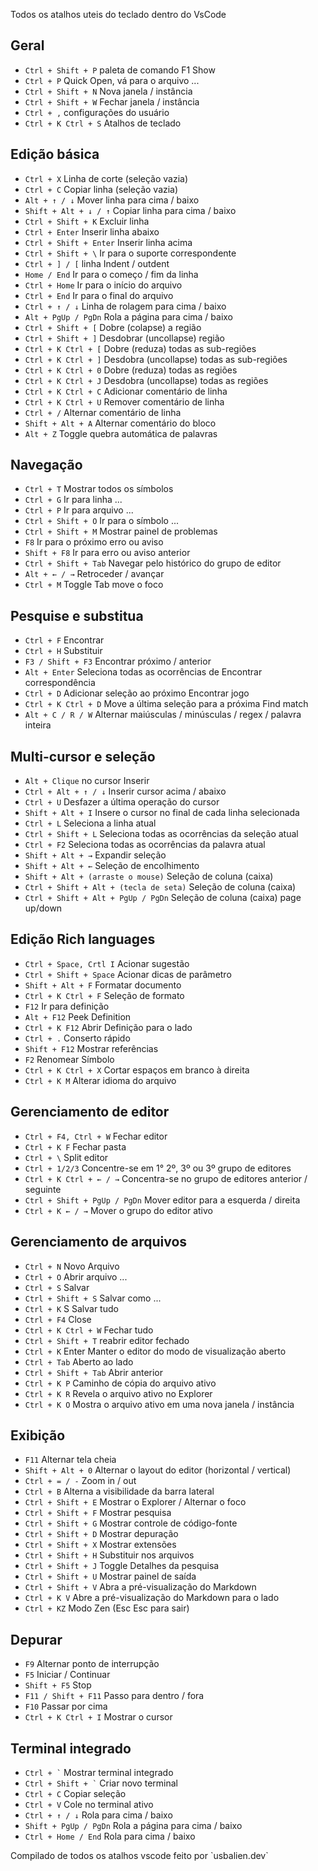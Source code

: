 
Todos os atalhos uteis do teclado dentro do VsCode

## Geral

- `Ctrl + Shift + P` paleta de comando F1 Show
- `Ctrl + P` Quick Open, vá para o arquivo ...
- `Ctrl + Shift + N` Nova janela / instância
- `Ctrl + Shift + W` Fechar janela / instância
- `Ctrl + ,` configurações do usuário
- `Ctrl + K Ctrl + S` Atalhos de teclado

## Edição básica

- `Ctrl + X` Linha de corte (seleção vazia)
- `Ctrl + C` Copiar linha (seleção vazia)
- `Alt + ↑ / ↓` Mover linha para cima / baixo
- `Shift + Alt + ↓ / ↑` Copiar linha para cima / baixo
- `Ctrl + Shift + K` Excluir linha
- `Ctrl + Enter` Inserir linha abaixo
- `Ctrl + Shift + Enter` Inserir linha acima
- `Ctrl + Shift + \` Ir para o suporte correspondente
- `Ctrl + ] / [` linha Indent / outdent
- `Home / End` Ir para o começo / fim da linha
- `Ctrl + Home` Ir para o início do arquivo
- `Ctrl + End` Ir para o final do arquivo
- `Ctrl + ↑ / ↓` Linha de rolagem para cima / baixo
- `Alt + PgUp / PgDn` Rola a página para cima / baixo
- `Ctrl + Shift + [` Dobre (colapse) a região
- `Ctrl + Shift + ]` Desdobrar (uncollapse) região
- `Ctrl + K Ctrl + [` Dobre (reduza) todas as sub-regiões
- `Ctrl + K Ctrl + ]` Desdobra (uncollapse) todas as sub-regiões
- `Ctrl + K Ctrl + 0` Dobre (reduza) todas as regiões
- `Ctrl + K Ctrl + J` Desdobra (uncollapse) todas as regiões
- `Ctrl + K Ctrl + C` Adicionar comentário de linha
- `Ctrl + K Ctrl + U` Remover comentário de linha
- `Ctrl + /` Alternar comentário de linha
- `Shift + Alt + A` Alternar comentário do bloco
- `Alt + Z` Toggle quebra automática de palavras

## Navegação

- `Ctrl + T` Mostrar todos os símbolos
- `Ctrl + G` Ir para linha ...
- `Ctrl + P` Ir para arquivo ...
- `Ctrl + Shift + O` Ir para o símbolo ...
- `Ctrl + Shift + M` Mostrar painel de problemas
- `F8` Ir para o próximo erro ou aviso
- `Shift + F8` Ir para erro ou aviso anterior
- `Ctrl + Shift + Tab` Navegar pelo histórico do grupo de editor
- `Alt + ← / →` Retroceder / avançar
- `Ctrl + M` Toggle Tab move o foco

## Pesquise e substitua

- `Ctrl + F` Encontrar
- `Ctrl + H` Substituir
- `F3 / Shift + F3` Encontrar próximo / anterior
- `Alt + Enter` Seleciona todas as ocorrências de Encontrar correspondência
- `Ctrl + D` Adicionar seleção ao próximo Encontrar jogo
- `Ctrl + K Ctrl + D` Move a última seleção para a próxima Find match
- `Alt + C / R / W` Alternar maiúsculas / minúsculas / regex / palavra inteira

## Multi-cursor e seleção

- `Alt + Clique` no cursor Inserir
- `Ctrl + Alt + ↑ / ↓` Inserir cursor acima / abaixo
- `Ctrl + U` Desfazer a última operação do cursor
- `Shift + Alt + I` Insere o cursor no final de cada linha selecionada
- `Ctrl + L` Seleciona a linha atual
- `Ctrl + Shift + L` Seleciona todas as ocorrências da seleção atual
- `Ctrl + F2` Seleciona todas as ocorrências da palavra atual
- `Shift + Alt + →` Expandir seleção
- `Shift + Alt + ←` Seleção de encolhimento
- `Shift + Alt + (arraste o mouse)` Seleção de coluna (caixa)
- `Ctrl + Shift + Alt + (tecla de seta)` Seleção de coluna (caixa)
- `Ctrl + Shift + Alt + PgUp / PgDn` Seleção de coluna (caixa) page up/down

## Edição Rich languages

- `Ctrl + Space, Crtl I` Acionar sugestão
- `Ctrl + Shift + Space` Acionar dicas de parâmetro
- `Shift + Alt + F` Formatar documento
- `Ctrl + K Ctrl + F` Seleção de formato
- `F12` Ir para definição
- `Alt + F12` Peek Definition
- `Ctrl + K F12` Abrir Definição para o lado
- `Ctrl + .` Conserto rápido
- `Shift + F12` Mostrar referências
- `F2` Renomear Símbolo
- `Ctrl + K Ctrl + X` Cortar espaços em branco à direita
- `Ctrl + K M` Alterar idioma do arquivo

## Gerenciamento de editor

- `Ctrl + F4, Ctrl + W` Fechar editor
- `Ctrl + K F` Fechar pasta
- `Ctrl + \` Split editor
- `Ctrl + 1/2/3` Concentre-se em 1° 2º, 3º ou 3º grupo de editores
- `Ctrl + K Ctrl + ← / →` Concentra-se no grupo de editores anterior / seguinte
- `Ctrl + Shift + PgUp / PgDn` Mover editor para a esquerda / direita
- `Ctrl + K ← / →` Mover o grupo do editor ativo

## Gerenciamento de arquivos

- `Ctrl + N` Novo Arquivo
- `Ctrl + O` Abrir arquivo ...
- `Ctrl + S` Salvar
- `Ctrl + Shift + S` Salvar como ...
- `Ctrl + K` S Salvar tudo
- `Ctrl + F4` Close
- `Ctrl + K Ctrl + W` Fechar tudo
- `Ctrl + Shift + T` reabrir editor fechado
- `Ctrl + K` Enter Manter o editor do modo de visualização aberto
- `Ctrl + Tab` Aberto ao lado
- `Ctrl + Shift + Tab` Abrir anterior
- `Ctrl + K P` Caminho de cópia do arquivo ativo
- `Ctrl + K R` Revela o arquivo ativo no Explorer
- `Ctrl + K O` Mostra o arquivo ativo em uma nova janela / instância

## Exibição

- `F11` Alternar tela cheia
- `Shift + Alt + 0` Alternar o layout do editor (horizontal / vertical)
- `Ctrl + = / -` Zoom in / out
- `Ctrl + B` Alterna a visibilidade da barra lateral
- `Ctrl + Shift + E` Mostrar o Explorer / Alternar o foco
- `Ctrl + Shift + F` Mostrar pesquisa
- `Ctrl + Shift + G` Mostrar controle de código-fonte
- `Ctrl + Shift + D` Mostrar depuração
- `Ctrl + Shift + X` Mostrar extensões
- `Ctrl + Shift + H` Substituir nos arquivos
- `Ctrl + Shift + J` Toggle Detalhes da pesquisa
- `Ctrl + Shift + U` Mostrar painel de saída
- `Ctrl + Shift + V` Abra a pré-visualização do Markdown
- `Ctrl + K V` Abre a pré-visualização do Markdown para o lado
- `Ctrl + KZ` Modo Zen (Esc Esc para sair)

## Depurar

- `F9` Alternar ponto de interrupção
- `F5` Iniciar / Continuar
- `Shift + F5` Stop
- `F11 / Shift + F11` Passo para dentro / fora
- `F10` Passar por cima
- `Ctrl + K Ctrl + I` Mostrar o cursor

## Terminal integrado

- `` Ctrl + ` `` Mostrar terminal integrado
- `` Ctrl + Shift + ` `` Criar novo terminal
- `Ctrl + C` Copiar seleção
- `Ctrl + V` Cole no terminal ativo
- `Ctrl + ↑ / ↓` Rola para cima / baixo
- `Shift + PgUp / PgDn` Rola a página para cima / baixo
- `Ctrl + Home / End` Rola para cima / baixo

<Callout type='info' emoji='ℹ️'>
  Compilado de todos os atalhos vscode feito por `usbalien.dev`
</Callout>
